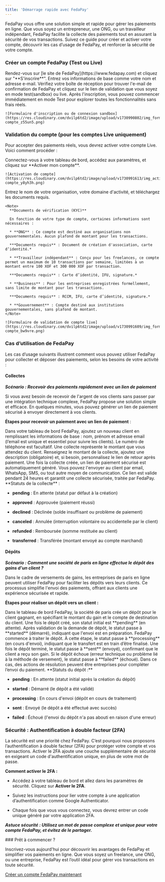 ```yaml
---
title: 'Démarrage rapide avec FedaPay'
---
```


FedaPay vous offre une solution simple et rapide pour gérer les paiements en ligne. Que vous soyez un entrepreneur, une ONG, ou un travailleur indépendant, FedaPay facilite la collecte des paiements tout en assurant la sécurité de vos transactions. Suivez ce guide pour créer et activer votre compte, découvrir les cas d’usage de FedaPay, et renforcer la sécurité de votre compte.

### Créer un compte FedaPay (Test ou Live)

<Steps>
  <Step title="Inscription">
    Rendez-vous sur [le site de FedaPay](https://www.fedapay.com) et cliquez sur "**S'inscrire**".
  </Step>

  <Step title="Remplissez le formulaire">
    Entrez vos informations de base comme votre nom et adresse e-mail.
  </Step>

  <Step title="Confirmation de l'email">
    Vérifiez votre boîte de réception pour trouver l'e-mail de confirmation de FedaPay et cliquez sur le lien de validation que vous soyez en mode test(sandbox) ou live.
  </Step>

  <Step title="Mode Test">
    Après l'inscription, vous pouvez commencer immédiatement en mode Test pour explorer toutes les fonctionnalités sans frais réels.

    ![Formulaire d'inscription ou de connexion sandbox](https://res.cloudinary.com/dvilp6td2/image/upload/v1730990802/img_form_sandbox-compte_z55un5.png)
  </Step>
</Steps>

### Validation du compte (pour les comptes Live uniquement)

Pour accepter des paiements réels, vous devrez activer votre compte Live. Voici comment procéder :

<Steps>
  <Step title="Soumettre votre compte pour validation ">
    Connectez-vous à votre tableau de bord, accédez aux paramètres, et cliquez sur **Activer mon compte**.

    ![Activation de compte](https://res.cloudinary.com/dvilp6td2/image/upload/v1730991613/img_active_live-compte_y8yh3h.png)
  </Step>

  <Step title="Remplissez le formulaire">
    Entrez le nom de votre organisation, votre domaine d'activité, et téléchargez les documents requis.

    <Note>
      **Documents de vérification (KYC)**

      En fonction de votre type de compte, certaines informations sont nécessaires :

      * **ONG** : Ce compte est destiné aux organisations non gouvernementales. Aucun plafond de montant pour les transactions.

      ***Documents requis** : Document de création d'association, carte d’identité.*

      * **Travailleur indépendant** : Conçu pour les freelances, ce compte permet un maximum de 10 transactions par semaine, limitées à un montant entre 100 XOF et 300 000 XOF par transaction.

      ***Documents requis** : Carte d’identité, IFU, signature.*

      * **Business** : Pour les entreprises enregistrées formellement, sans limite de montant pour les transactions.

      ***Documents requis** : RCCM, IFU, carte d’identité, signature.*

      * **Gouvernement** : Compte destiné aux institutions gouvernementales, sans plafond de montant.
    </Note>

    ![Formulaire de validation de compte live](https://res.cloudinary.com/dvilp6td2/image/upload/v1730991609/img_form_valide_live-compte_bw9vre.png)
  </Step>

  <Step title="Cliquez sur Soumettre pour finaliser votre demande." />
</Steps>

### Cas d’utilisation de FedaPay

Les cas d’usage suivants illustrent comment vous pouvez utiliser FedaPay pour collecter et déposer des paiements, selon les besoins de votre activité :

#### Collectes

***Scénario : Recevoir des paiements rapidement avec un lien de paiement***

Si vous avez besoin de recevoir de l'argent de vos clients sans passer par une intégration technique complexe, FedaPay propose une solution simple et efficace. En quelques minutes, vous pouvez générer un lien de paiement sécurisé à envoyer directement à vos clients.

**Étapes pour recevoir un paiement avec un lien de paiement** :

<Steps>
  <Step title="Créer un client">
    Dans votre tableau de bord FedaPay, ajoutez un nouveau client en remplissant les informations de base : nom, prénom et adresse email (l’email est unique et essentiel pour suivre les clients). Le numéro de téléphone est facultatif.
  </Step>

  <Step title="Créer une collecte">
    Une collecte représente le montant que vous attendez du client. Renseignez le montant de la collecte, ajoutez une description (obligatoire) et, si besoin, personnalisez le lien de retour après paiement.
  </Step>

  <Step title=" Générer un lien de paiement">
    Une fois la collecte créée, un lien de paiement sécurisé est automatiquement généré. Vous pouvez l'envoyer au client par email, WhatsApp, SMS, ou tout autre moyen de communication. Ce lien est valide pendant 24 heures et garantit une collecte sécurisée, traitée par FedaPay.
  </Step>
</Steps>

<Note>
  **Statuts de la collecte** :

  * **pending** : En attente (statut par défaut à la création)

  * **approved** : Approuvée (paiement réussi)

  * **declined** : Déclinée (solde insuffisant ou problème de paiement)

  * **canceled** : Annulée (interruption volontaire ou accidentelle par le client)

  * **refunded** : Remboursée (somme restituée au client)

  * **transferred** : Transférée (montant envoyé au compte marchand)
</Note>

#### Dépôts

***Scénario : Comment une société de paris en ligne effectue le dépôt des gains d'un client ?***

Dans le cadre de versements de gains, les entreprises de paris en ligne peuvent utiliser FedaPay pour faciliter les dépôts vers leurs clients. Ce processus simplifie l'envoi des paiements, offrant aux clients une expérience sécurisée et rapide.

**Étapes pour réaliser un dépôt vers un client :**

<Steps>
  <Step title="Créer un dépôt">
    Dans le tableau de bord FedaPay, la société de paris crée un dépôt pour le client gagnant, en spécifiant le montant du gain et le compte de destination du client.
  </Step>

  <Step title="Valider et démarrer le dépôt">
    Une fois le dépôt créé, son statut initial est **pending** (en attente). Après validation de la demande de dépôt, le statut passe à **started** (démarré), indiquant que l'envoi est en préparation.
  </Step>

  <Step title="Traitement et envoi">
    FedaPay commence à traiter le dépôt. À cette étape, le statut passe à **processing** (en cours d'envoi), indiquant que le transfert est en train d’être finalisé.
  </Step>

  <Step title="Finalisation">
    Une fois le dépôt terminé, le statut passe à **sent** (envoyé), confirmant que le client a reçu son gain.
  </Step>

  <Step title="Gestion des échecs">
    Si le dépôt échoue (erreur technique ou problème lié à la méthode de versement), le statut passe à **failed** (échoué). Dans ce cas, des actions de résolution peuvent être entreprises pour compléter l’envoi du paiement.
  </Step>
</Steps>

<Note>
  **Statuts du dépôt :**

  * **pending** : En attente (statut initial après la création du dépôt)

  * **started** : Démarré (le dépôt a été validé)

  * **processing** : En cours d'envoi (dépôt en cours de traitement)

  * **sent** : Envoyé (le dépôt a été effectué avec succès)

  * **failed** : Échoué (l'envoi du dépôt n'a pas abouti en raison d'une erreur)
</Note>

### Sécurité : Authentification à double facteur (2FA)

La sécurité est une priorité chez FedaPay. C’est pourquoi nous proposons l’authentification à double facteur (2FA) pour protéger votre compte et vos transactions. Activer le 2FA ajoute une couche supplémentaire de sécurité en exigeant un code d'authentification unique, en plus de votre mot de passe.

**Comment activer le 2FA :**

* Accédez à votre tableau de bord et allez dans les paramètres de sécurité.
  Cliquez sur **Activer le 2FA**.

* Suivez les instructions pour lier votre compte à une application d’authentification comme Google Authenticator.

* Chaque fois que vous vous connectez, vous devrez entrer un code unique généré par votre application 2FA.

***Astuce sécurité : Utilisez un mot de passe complexe et unique pour votre compte FedaPay, et évitez de le partager.***

<Tip>
  ### Prêt à commencer ?

  Inscrivez-vous aujourd'hui pour découvrir les avantages de FedaPay et simplifier vos paiements en ligne. Que vous soyez un freelance, une ONG, ou une entreprise, FedaPay est l’outil idéal pour gérer vos transactions en toute sécurité.

  [Créer un compte FedaPay maintenant](https://fedapay.com)
</Tip>